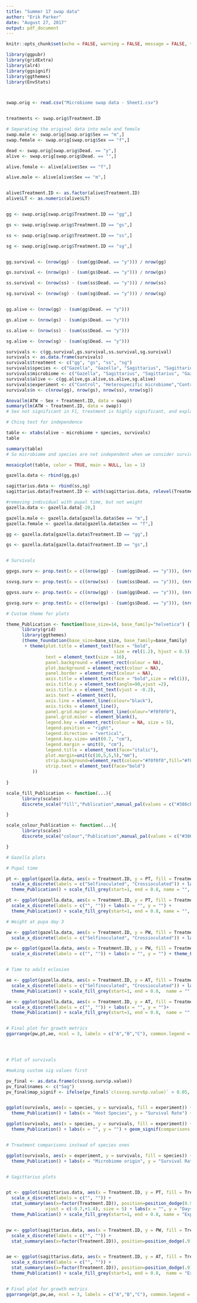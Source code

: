 ```yaml
---
title: "Summer 17 swap data"
author: "Erik Parker"
date: "August 27, 2017"
output: pdf_document
---
```


```r
knitr::opts_chunk$set(echo = FALSE, warning = FALSE, message = FALSE, tidy = TRUE)
```


```r

library(ggpubr)
library(gridExtra)
library(alr4)
library(ggsignif)
library(ggthemes)
library(EnvStats)



swap.orig <- read.csv("Microbiome swap data - Sheet1.csv")


treatments <- swap.orig$Treatment.ID

# Separating the original data into male and female
swap.male <- swap.orig[swap.orig$Sex == "m",]
swap.female <- swap.orig[swap.orig$Sex == "f",]

dead <- swap.orig[swap.orig$Dead. == "y",]
alive <- swap.orig[swap.orig$Dead. == "",]

alive.female <- alive[alive$Sex == "f",]

alive.male <- alive[alive$Sex == "m",]


alive$Treatment.ID <- as.factor(alive$Treatment.ID)
alive$LT <- as.numeric(alive$LT)


gg <- swap.orig[swap.orig$Treatment.ID == "gg",]

gs <- swap.orig[swap.orig$Treatment.ID == "gs",]

ss <- swap.orig[swap.orig$Treatment.ID == "ss",]

sg <- swap.orig[swap.orig$Treatment.ID == "sg",]


gg.survival <- (nrow(gg) - (sum(gg$Dead. == "y"))) / nrow(gg)

gs.survival <- (nrow(gs) - (sum(gs$Dead. == "y"))) / nrow(gs)

ss.survival <- (nrow(ss) - (sum(ss$Dead. == "y"))) / nrow(ss)

sg.survival <- (nrow(sg) - (sum(sg$Dead. == "y"))) / nrow(sg)


gg.alive <- (nrow(gg) - (sum(gg$Dead. == "y")))

gs.alive <- (nrow(gs) - (sum(gs$Dead. == "y")))

ss.alive <- (nrow(ss) - (sum(ss$Dead. == "y")))

sg.alive <- (nrow(sg) - (sum(sg$Dead. == "y")))

survivals <- c(gg.survival,gs.survival,ss.survival,sg.survival)
survivals <- as.data.frame(survivals)
survivals$treatment <- c("gg", "gs", "ss", "sg")
survivals$species <- c("Gazella", "Gazella", "Sagittarius", "Sagittarius")
survivals$microbiome <- c("Gazella", "Sagittarius", "Sagittarius", "Gazella")
survivals$alive <- c(gg.alive,gs.alive,ss.alive,sg.alive)
survivals$experiment <- c("Control", "Heterospecific microbiome","Control", "Heterospecific microbiome")
survivals$n <- c(nrow(gg), nrow(gs), nrow(ss), nrow(sg))

Anova(lm(ATW ~ Sex + Treatment.ID, data = swap))
summary(lm(ATW ~ Treatment.ID, data = swap))
# Sex not significant in F1, treatment is highly significant, and explains ~73% of the variation in adult size alone.

```

```r
# Chisq test for independence

table <- xtabs(alive ~ microbiome + species, survivals)
table

summary(table)
# So microbiome and species are not independent when we consider survivals

mosaicplot(table, color = TRUE, main = NULL, las = 1)

```

```r

gazella.data <- rbind(gg,gs)

sagittarius.data <- rbind(ss,sg)
sagittarius.data$Treatment.ID <- with(sagittarius.data, relevel(Treatment.ID, "ss"))

#removing individual with pupal time, but not weight
gazella.data <- gazella.data[-20,]

gazella.male <- gazella.data[gazella.data$Sex == "m",]
gazella.female <- gazella.data[gazella.data$Sex == "f",]

gg <- gazella.data[gazella.data$Treatment.ID == "gg",]

gs <- gazella.data[gazella.data$Treatment.ID == "gs",]


# Survivals

ggvgs.surv <- prop.test(x = c((nrow(gg) - (sum(gg$Dead. == "y"))), (nrow(gs) - (sum(gs$Dead. == "y")))), n = c(nrow(gg), nrow(gs)))

ssvsg.surv <- prop.test(x = c((nrow(ss) - (sum(ss$Dead. == "y"))), (nrow(sg) - (sum(sg$Dead. == "y")))), n = c(nrow(ss), nrow(sg)))

ggvss.surv <- prop.test(x = c((nrow(gg) - (sum(gg$Dead. == "y"))), (nrow(ss) - (sum(ss$Dead. == "y")))), n = c(nrow(gg), nrow(ss)))

gsvsg.surv <- prop.test(x = c((nrow(gs) - (sum(gs$Dead. == "y"))), (nrow(sg) - (sum(sg$Dead. == "y")))), n = c(nrow(gs), nrow(sg)))


```

```r

# Custom theme for plots

theme_Publication <- function(base_size=14, base_family="helvetica") {
      library(grid)
      library(ggthemes)
      (theme_foundation(base_size=base_size, base_family=base_family)
       + theme(plot.title = element_text(face = "bold",
                                         size = rel(1.2), hjust = 0.5),
               text = element_text(size = 16),
               panel.background = element_rect(colour = NA),
               plot.background = element_rect(colour = NA),
               panel.border = element_rect(colour = NA),
               axis.title = element_text(face = "bold",size = rel(1)),
               axis.title.y = element_text(angle=90,vjust =2),
               axis.title.x = element_text(vjust = -0.2),
               axis.text = element_text(), 
               axis.line = element_line(colour="black"),
               axis.ticks = element_line(),
               panel.grid.major = element_line(colour="#f0f0f0"),
               panel.grid.minor = element_blank(),
               legend.key = element_rect(colour = NA, size = 5),
               legend.position = "right",
               legend.direction = "vertical",
               legend.key.size= unit(0.7, "cm"),
               legend.margin = unit(0, "cm"),
               legend.title = element_text(face="italic"),
               plot.margin=unit(c(10,5,5,5),"mm"),
               strip.background=element_rect(colour="#f0f0f0",fill="#f0f0f0"),
               strip.text = element_text(face="bold")
          ))
      
}

scale_fill_Publication <- function(...){
      library(scales)
      discrete_scale("fill","Publication",manual_pal(values = c("#386cb0","#fdb462","#7fc97f","#ef3b2c","#662506","#a6cee3","#fb9a99","#984ea3","#ffff33")), ...)

}

scale_colour_Publication <- function(...){
      library(scales)
      discrete_scale("colour","Publication",manual_pal(values = c("#386cb0","#fdb462","#7fc97f","#ef3b2c","#662506","#a6cee3","#fb9a99","#984ea3","#ffff33")), ...)

}

```

```r

# Gazella plots

# Pupal time

pt <- ggplot(gazella.data, aes(x = Treatment.ID, y = PT, fill = Treatment.ID)) + geom_boxplot() + geom_signif(comparisons = list(c("gg","gs")), test = "wilcox.test", map_signif_level = FALSE, textsize = 7, vjust = +0.1)+
  scale_x_discrete(labels = c("Selfinoculated", "Crossioculated")) + labs(x = "", y = "Days unitl pupation") + 
  theme_Publication() + scale_fill_grey(start=1, end = 0.8, name = "", breaks=c("gg","gs"), labels=c("Selfinoculated", "Crossinoculated")) + stat_n_text(size = 5)

pt <- ggplot(gazella.data, aes(x = Treatment.ID, y = PT, fill = Treatment.ID)) + geom_boxplot() + geom_signif(comparisons = list(c("gg","gs")), test = "t.test", map_signif_level = FALSE, textsize = 7, vjust = +0.1)+
  scale_x_discrete(labels = c("", "")) + labs(x = "", y = "") + 
  theme_Publication() + scale_fill_grey(start=1, end = 0.8, name = "", breaks=c("gg","gs"), labels=c("Selfinoculated", "Crossinoculated")) + stat_n_text(size = 5)

# Weight at pupa day 3

pw <- ggplot(gazella.data, aes(x = Treatment.ID, y = PW, fill = Treatment.ID)) + geom_boxplot() + geom_signif(comparisons = list(c("gg","gs")), test = "wilcox.test", map_signif_level = FALSE, textsize = 7, vjust = +0.1) +
  scale_x_discrete(labels = c("Selfinoculated", "Crossioculated")) + labs(x = "", y = "Weight (g) at pupa day 3") + theme_Publication() + scale_fill_grey(start=1, end = 0.8, name = "", breaks=c("gg","gs"), labels=c("Selfinoculated", "Crossinoculated")) + stat_n_text(size = 5)

pw <- ggplot(gazella.data, aes(x = Treatment.ID, y = PW, fill = Treatment.ID)) + geom_boxplot() + geom_signif(comparisons = list(c("gg","gs")), test = "t.test", map_signif_level = FALSE, textsize = 7, vjust = +0.1) +
  scale_x_discrete(labels = c("", "")) + labs(x = "", y = "") + theme_Publication() + scale_fill_grey(start=1, end = 0.8, name = "", breaks=c("gg","gs"), labels=c("Selfinoculated", "Crossinoculated")) + stat_n_text(size = 5)


# Time to adult eclosion

ae <- ggplot(gazella.data, aes(x = Treatment.ID, y = AT, fill = Treatment.ID)) + geom_boxplot() + geom_signif(comparisons = list(c("gg","gs")), test = "wilcox.test", map_signif_level = FALSE, , textsize = 7, vjust = +0.1) +
  scale_x_discrete(labels = c("Selfinoculated", "Crossioculated")) + labs(x = "", y = "Days until adult eclosion")+ 
  theme_Publication() + scale_fill_grey(start=1, end = 0.8,  name = "", breaks=c("gg","gs"), labels=c("Selfinoculated", "Crossinoculated")) + stat_n_text(size = 5)

ae <- ggplot(gazella.data, aes(x = Treatment.ID, y = AT, fill = Treatment.ID)) + geom_boxplot() + geom_signif(comparisons = list(c("gg","gs")), test = "t.test", map_signif_level = FALSE, , textsize = 7, vjust = +0.1) +
  scale_x_discrete(labels = c("", "")) + labs(x = "", y = "")+ 
  theme_Publication() + scale_fill_grey(start=1, end = 0.8,  name = "", breaks=c("gg","gs"), labels=c("Selfinoculated", "Crossinoculated")) + stat_n_text(size = 5)


# Final plot for growth metrics
ggarrange(pw,pt,ae, ncol = 3, labels = c("A","B","C"), common.legend = TRUE, legend = "none", font.label = list(size = 16, face = "italic", align = "h"))




# Plot of survivals

#making custom sig values first

pv_final <- as.data.frame(c(ssvsg.surv$p.value))
pv_final$names <- c("Sag")
pv_final$map_signif <- ifelse(pv_final$`c(ssvsg.surv$p.value)` > 0.05, "", ifelse(pv_final$`c(ssvsg.surv$p.value)` > 0.01,"*", "**"))  


ggplot(survivals, aes(x = species, y = survivals, fill = experiment)) + geom_col(position = position_dodge(width = .9), color = "black", width = 0.8) + expand_limits(y = 0)+ 
  theme_Publication() + labs(x = "Host Species", y = "Survival Rate") + geom_signif(comparisons = list(c("Sagittarius","Sagittarius")), annotations = pv_final$map_signif, textsize = 8, vjust = 2) + scale_fill_grey(start=1, end = 0.8,  name = "Microbiome origin", labels = c("Selfinoculated","Crossinoculated")) + theme(legend.justification = c(1, 1), legend.position = c(1, 1))

ggplot(survivals, aes(x = species, y = survivals, fill = experiment)) + geom_col(position = position_dodge(width = .9), color = "black", width = 0.8) + expand_limits(y = 0)+ 
  theme_Publication() + labs(x = "", y = "") + geom_signif(comparisons = list(c("","")), annotations = pv_final$map_signif, textsize = 8, vjust = 2) + scale_fill_grey(start=1, end = 0.8,  name = "", labels = c("","")) + theme(legend.justification = c(1, 1), legend.position = c(1, 1))


# Treatment comparisons instead of species ones

ggplot(survivals, aes(x = experiment, y = survivals, fill = species)) + geom_col(position = position_dodge(width = .9), color = "black", width = 0.8) + expand_limits(y = 0)+ 
  theme_Publication() + labs(x = "Microbiome origin", y = "Survival Rate") + scale_fill_grey(start=1, end = 0.8,  name = "Host species") + theme(legend.justification = c(1, 1), legend.position = c(1, 1))



```

```r
# Sagittarius plots


pt <- ggplot(sagittarius.data, aes(x = Treatment.ID, y = PT, fill = Treatment.ID)) + geom_boxplot() +
  scale_x_discrete(labels = c("", "")) +
  stat_summary(aes(x=factor(Treatment.ID)), position=position_dodge(0.9), fun.data = fun_length,  geom = "text",
               vjust = c(-0.7,+1.4), size = 5) + labs(x = "", y = "Days unitl pupation") + 
  theme_Publication() + scale_fill_grey(start=1, end = 0.8, name = "Experimental condition", breaks=c("ss","sg"), labels=c("Control", "Heterospecific microbiome"))


pw <- ggplot(sagittarius.data, aes(x = Treatment.ID, y = PW, fill = Treatment.ID)) + geom_boxplot() +
  scale_x_discrete(labels = c("", "")) +
  stat_summary(aes(x=factor(Treatment.ID)), position=position_dodge(.9), fun.data = fun_length,  geom = "text", vjust = c(+1.2,-0.7), size = 5) + labs(x = "", y = "Weight (g) at pupa day 3") + theme_Publication() + scale_fill_grey(start=1, end = 0.8, name = "Experimental condition", breaks=c("ss","sg"), labels=c("Control", "Heterospecific microbiome"))


ae <- ggplot(sagittarius.data, aes(x = Treatment.ID, y = AT, fill = Treatment.ID)) + geom_boxplot() +
  scale_x_discrete(labels = c("", "")) +
  stat_summary(aes(x=factor(Treatment.ID)), position=position_dodge(.9), fun.data = fun_length,  geom = "text", vjust = +1.4, size = 5) + labs(x = "", y = "Days until adult eclosion")+ 
  theme_Publication() + scale_fill_grey(start=1, end = 0.8,  name = "Experimental condition", breaks=c("ss","sg"), labels=c("Control", "Heterospecific microbiome"))


# Final plot for growth metrics
ggarrange(pt,pw,ae, ncol = 3, labels = c("A","B","C"), common.legend = TRUE, font.label = list(size = 16, face = "italic", align = "h"))



```